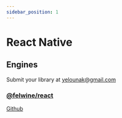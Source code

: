 ```yaml
---
sidebar_position: 1
---
```


# React Native 

## Engines
Submit your library at yelounak@gmail.com

### [@felwine/react](https://github.com/felwine/react-native)

[Github](https://github.com/felwine/react-native)
